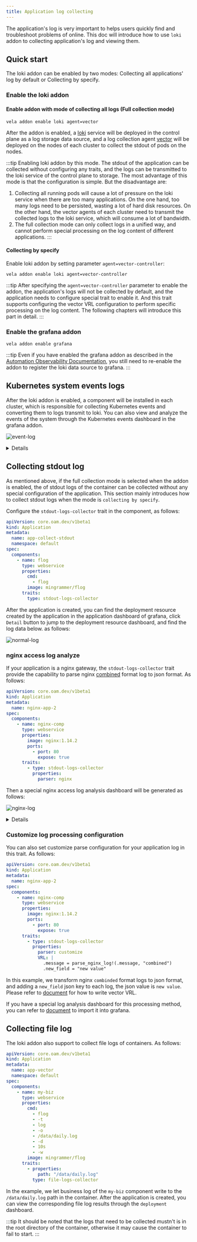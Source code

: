 ```yaml
---
title: Application log collecting
---
```


The application's log is very important to helps users quickly find and troubleshoot problems of online. This doc will introduce how to use `loki` addon to collecting application's log and viewing them.

## Quick start

The loki addon can be enabled by two modes: Collecting all applications' log by default or Collecting by specify.

### Enable the loki addon

#### Enable addon with mode of collecting all logs (Full collection mode)

```shell
vela addon enable loki agent=vector
```

After the addon is enabled, a [loki](https://github.com/grafana/loki) service will be deployed in the control plane as a log storage data source, and a log collection agent [vector](http://vector.dev/) will be deployed on the nodes of each cluster to collect the stdout of pods on the nodes.

:::tip
Enabling loki addon by this mode. The stdout of the application can be collected without configuring any traits, and the logs can be transmitted to the loki service of the control plane to storage. The most advantage of this mode is that the configuration is simple.
But the disadvantage are:
1. Collecting all running pods will cause a lot of pressure on the loki service when there are too many applications. On the one hand, too many logs need to be persisted, wasting a lot of hard disk resources. On the other hand, the vector agents of each cluster need to transmit the collected logs to the loki service, which will consume a lot of bandwidth.
2. The full collection mode can only collect logs in a unified way, and cannot perform special processing on the log content of different applications.
:::

#### Collecting by specify

Enable loki addon by setting parameter `agent=vector-controller`:

```shell
vela addon enable loki agent=vector-controller
```

:::tip
After specifying the `agent=vector-controller` parameter to enable the addon, the application's logs will not be collected by default, and the application needs to configure special trait to enable it. And this trait supports configuring the vector VRL configuration to perform specific processing on the log content. The following chapters will introduce this part in detail.
:::

### Enable the grafana addon

```shell
vela addon enable grafana
```

:::tip
Even if you have enabled the grafana addon as described in the [Automation Observability Documentation](./observability), you still need to re-enable the addon to register the loki  data source to grafana.
:::

## Kubernetes system events logs

After the loki addon is enabled, a component will be installed in each cluster, which is responsible for collecting Kubernetes events and converting them to logs transmit to loki. You can also view and analyze the events of the system through the Kubernetes events dashboard in the grafana addon.

![event-log](../../resources/event-log.jpg)

<details>
    KubeVela Events dashboard

    ---

    **Kubernetes Event overview** Displays the number of latest Kubernetes events in each time period of the system.

    ---

    **Warning Events** The number of `Warning` type events.

    ---

    **Image Pull Failed/Container Crashed .../Pod Evicted** The number of events that indicate application failures, such as image pull failure and pod eviction in the last 12 hours.

    ---

    **TOP 10 Kubernetes Events** Top 10 types of events with the highest number of occurrences in the last 12 hours.

    ---

    **Kubernetes Events Source** Pie chart of the controllers producing these events.

    ---

    **Kubernetes Events Type** Pie chart of involved resource object types of events.

    ---

    **Kubernetes Live Events ** The recent event logs.

</details>

## Collecting stdout log

As mentioned above, if the full collection mode is selected when the addon is enabled, the of stdout logs of the container can be collected without any special configuration of the application. This section mainly introduces how to collect stdout logs when the mode is `collecting by specify`.

Configure the `stdout-logs-collector` trait in the component, as follows:

```yaml
apiVersion: core.oam.dev/v1beta1
kind: Application
metadata:
  name: app-collect-stdout
  namespace: default
spec:
  components:
    - name: flog
      type: webservice
      properties:
        cmd:
          - flog
        image: mingrammer/flog
      traits:
        type: stdout-logs-collector
```

After the application is created, you can find the deployment resource created by the application in the application dashboard of grafana, click `Detail` button to jump to the deployment resource dashboard, and find the log data below. as follows:

![normal-log](../../resources/normal-log.jpg)

### nginx access log analyze

If your application is a nginx gateway, the `stdout-logs-collector` trait provide the capability to parse nginx [combined](https://docs.nginx.com/nginx/admin-guide/monitoring/logging/) format log to json format. As follows:

```yaml
apiVersion: core.oam.dev/v1beta1
kind: Application
metadata:
  name: nginx-app-2
spec:
  components:
    - name: nginx-comp
      type: webservice
      properties:
        image: nginx:1.14.2
        ports:
          - port: 80
            expose: true
      traits:
        - type: stdout-logs-collector
          properties:
            parser: nginx
```

Then a special nginx access log analysis dashboard will be generated as follows:

![nginx-log](../../resources/nginx-log.jpg)

<details>
    KubeVela nginx application dashboard

    ---

    **KPI's** Contains the gateway's core key metrics, such as total request traffic in the last twelve hours, and percentage of 5xx requests.

    ---

    **HTTP status statistic** Statistics of the number of requests for each request code.

    ---

    **Top Request Pages** Statistics of the most visited pages.


</details>

### Customize log processing configuration

You can also set customize parse configuration for your application log in this trait. As follows:

```yaml
apiVersion: core.oam.dev/v1beta1
kind: Application
metadata:
  name: nginx-app-2
spec:
  components:
    - name: nginx-comp
      type: webservice
      properties:
        image: nginx:1.14.2
        ports:
          - port: 80
            expose: true
      traits:
        - type: stdout-logs-collector
          properties:
            parser: customize
            VRL: |
              .message = parse_nginx_log!(.message, "combined")
              .new_field = "new value"
```

In this example, we transform nginx `combinded` format logs to json format, and adding a `new_field` json key to each log, the json value is `new value`. Please refer to [document](https://vector.dev/docs/reference/vrl/) for how to write vector VRL.

If you have a special log analysis dashboard for this processing method, you can refer to [document](./observability) to import it into grafana.

## Collecting file log

The loki addon also support to collect file logs of containers. As follows:

```yaml
apiVersion: core.oam.dev/v1beta1
kind: Application
metadata:
  name: app-vector
  namespace: default
spec:
  components:
    - name: my-biz
      type: webservice
      properties:
        cmd:
          - flog
          - -t
          - log
          - -o
          - /data/daily.log
          - -d
          - 10s
          - -w
        image: mingrammer/flog
      traits:
        - properties:
            path: "/data/daily.log"
          type: file-logs-collector
```

In the example, we let business log of the `my-biz` component write to the `/data/daily.log` path in the container. After the application is created, you can view the corresponding file log results through the `deployment` dashboard.

:::tip
It should be noted that the logs that need to be collected mustn't is in the root directory of the container, otherwise it may cause the container to fail to start.
:::

